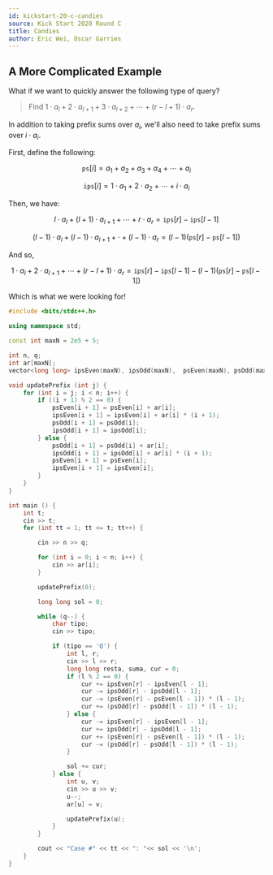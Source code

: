 ```yaml
---
id: kickstart-20-c-candies
source: Kick Start 2020 Round C
title: Candies
author: Eric Wei, Oscar Garries
---
```


## A More Complicated Example

What if we want to quickly answer the following type of query?

> Find $1\cdot a_l+2\cdot a_{l+1}+3\cdot a_{l+2}+\cdots+(r-l+1)\cdot a_{r}$.

In addition to taking prefix sums over $a_i$, we'll also need to take prefix
sums over $i\cdot a_i$.

First, define the following:

$$
\texttt{ps}[i] = a_1+a_2+a_3+a_4+\cdots+a_i
$$

$$
\texttt{ips}[i] = 1\cdot a_1+2\cdot a_2+\cdots+i\cdot a_i
$$

Then, we have:

$$
l\cdot a_l + (l+1) \cdot a_{l+1} + \cdots + r \cdot a_r = \texttt{ips}[r]-\texttt{ips}[l-1]
$$

$$
(l-1) \cdot a_l + (l-1) \cdot a_{l+1} + \cdot + (l-1) \cdot a_r = (l-1)(\texttt{ps}[r]-\texttt{ps}[l-1])
$$

And so,

$$
1\cdot a_l + 2 \cdot a_{l+1} + \cdots + (r-l+1) \cdot a_r = \texttt{ips}[r]-\texttt{ips}[l-1]-(l-1)(\texttt{ps}[r]-\texttt{ps}[l-1])
$$

Which is what we were looking for!

```cpp
#include <bits/stdc++.h>

using namespace std;

const int maxN = 2e5 + 5;

int n, q;
int ar[maxN];
vector<long long> ipsEven(maxN), ipsOdd(maxN),  psEven(maxN), psOdd(maxN);

void updatePrefix (int j) {
	for (int i = j; i < n; i++) {
		if ((i + 1) % 2 == 0) {
			psEven[i + 1] = psEven[i] + ar[i];
			ipsEven[i + 1] = ipsEven[i] + ar[i] * (i + 1);
			psOdd[i + 1] = psOdd[i];
			ipsOdd[i + 1] = ipsOdd[i];
		} else {
			psOdd[i + 1] = psOdd[i] + ar[i];
			ipsOdd[i + 1] = ipsOdd[i] + ar[i] * (i + 1);
			psEven[i + 1] = psEven[i];
			ipsEven[i + 1] = ipsEven[i];
		}
	}
}

int main () {
	int t;
	cin >> t;
	for (int tt = 1; tt <= t; tt++) {

		cin >> n >> q;

		for (int i = 0; i < n; i++) {
			cin >> ar[i];
		}

		updatePrefix(0);

		long long sol = 0;

		while (q--) {
			char tipo;
			cin >> tipo;

			if (tipo == 'Q') {
				int l, r;
				cin >> l >> r;
				long long resta, suma, cur = 0;
				if (l % 2 == 0) {
					cur += ipsEven[r] - ipsEven[l - 1];
					cur -= ipsOdd[r] - ipsOdd[l - 1];
					cur -= (psEven[r] - psEven[l - 1]) * (l - 1);
					cur += (psOdd[r] - psOdd[l - 1]) * (l - 1);
				} else {
					cur -= ipsEven[r] - ipsEven[l - 1];
					cur += ipsOdd[r] - ipsOdd[l - 1];
					cur += (psEven[r] - psEven[l - 1]) * (l - 1);
					cur -= (psOdd[r] - psOdd[l - 1]) * (l - 1);
				}

				sol += cur;
			} else {
				int u, v;
				cin >> u >> v;
				u--;
				ar[u] = v;

				updatePrefix(u);
			}
		}

		cout << "Case #" << tt << ": "<< sol << '\n';
	}
}

```
